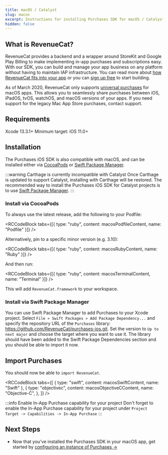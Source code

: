 ```yaml
---
title: macOS / Catalyst
slug: macos
excerpt: Instructions for installing Purchases SDK for macOS / Catalyst
hidden: false
---
```


## What is RevenueCat?

RevenueCat provides a backend and a wrapper around StoreKit and Google Play Billing to make implementing in-app purchases and subscriptions easy. With our SDK, you can build and manage your app business on any platform without having to maintain IAP infrastructure. You can read more about [how RevenueCat fits into your app](https://www.revenuecat.com/blog/growth/where-does-revenuecat-fit-in-your-app/) or you can [sign up free](https://app.revenuecat.com/signup) to start building.

As of March 2020, RevenueCat only supports [universal purchases](https://developer.apple.com/support/universal-purchase/) for macOS apps. This allows you to seamlessly share purchases between iOS, iPadOS, tvOS, watchOS, and macOS versions of your apps. If you need support for the legacy Mac App Store purchases, contact support.

## Requirements

Xcode 13.3.1+
Minimum target: iOS 11.0+

## Installation

The Purchases iOS SDK is also compatible with macOS, and can be installed either via [CocoaPods](/getting-started/installation/macos#section-install-via-cocoapods) or [Swift Package Manager](macos#section-install-via-swift-package-manager).

:::warning Carthage is currently incompatible with Catalyst
Once Carthage is updated to support Catalyst, installing with Carthage will be restored. The recommended way to install the Purchases iOS SDK for Catalyst projects is to use [Swift Package Manager](macos#section-install-via-swift-package-manager).
:::

### Install via CocoaPods

To always use the latest release, add the following to your Podfile:


<RCCodeBlock
  tabs={[{ type: "ruby", content: macosPodfileContent, name: "Podfile" }]}
/>

Alternatively, pin to a specific minor version (e.g. 3.10):


<RCCodeBlock
  tabs={[{ type: "ruby", content: macosRubyContent, name: "Ruby" }]}
/>

And then run:


<RCCodeBlock
  tabs={[{ type: "ruby", content: macosTerminalContent, name: "Terminal" }]}
/>

This will add `RevenueCat.framework` to your workspace.

### Install via Swift Package Manager

You can use Swift Package Manager to add Purchases to your Xcode project. Select `File » Swift Packages » Add Package Dependency...` and specify the repository URL of the `Purchases` library: https://github.com/RevenueCat/purchases-ios.git. Set the version to `Up to next major` and choose the target where you want to use it. The library should have been added to the Swift Package Dependencies section and you should be able to import it now.

## Import Purchases

You should now be able to `import RevenueCat`.


<RCCodeBlock
  tabs={[
    { type: "swift", content: macosSwiftContent, name: "Swift" },
    {
      type: "objectivec",
      content: macosObjectiveCContent,
      name: "Objective-C",
    },
  ]}
/>

:::info Enable In-App Purchase capability for your project
Don't forget to enable the In-App Purchase capability for your project under `Project Target -> Capabilities -> In-App Purchase`
:::

## Next Steps

- Now that you've installed the Purchases SDK in your macOS app, get started by [configuring an instance of Purchases →](/getting-started/quickstart#4-using-revenuecats-purchases-sdk)
